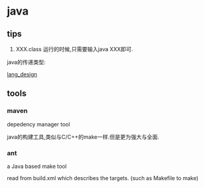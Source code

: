 = java =

== tips ==
# XXX.class 运行的时候,只需要输入java XXX即可.

java的传递类型:

[[lang_design]]

== tools ==
=== maven ===
depedency manager tool

java的构建工具,类似与C/C++的make一样.但是更为强大与全面.

=== ant ===
a Java based make tool

read from build.xml which describes the targets. (such as Makefile to make)
